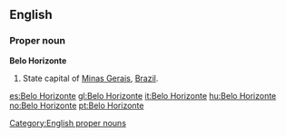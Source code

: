 ==English==
{{wikipedia}}

===Proper noun===
'''Belo Horizonte'''

# State capital of [[Minas Gerais]], [[Brazil]].

[[Category:English proper nouns]]

[[es:Belo Horizonte]]
[[gl:Belo Horizonte]]
[[it:Belo Horizonte]]
[[hu:Belo Horizonte]]
[[no:Belo Horizonte]]
[[pt:Belo Horizonte]]